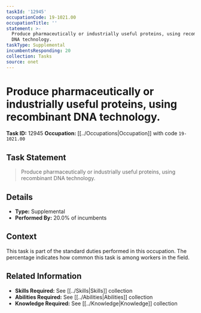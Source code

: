 ```yaml
---
taskId: '12945'
occupationCode: 19-1021.00
occupationTitle: ''
statement: >-
  Produce pharmaceutically or industrially useful proteins, using recombinant
  DNA technology.
taskType: Supplemental
incumbentsResponding: 20
collection: Tasks
source: onet
---
```

# Produce pharmaceutically or industrially useful proteins, using recombinant DNA technology.

**Task ID:** 12945
**Occupation:** [[../Occupations|Occupation]] with code `19-1021.00`

## Task Statement

> Produce pharmaceutically or industrially useful proteins, using recombinant DNA technology.

## Details

- **Type:** Supplemental
- **Performed By:** 20.0% of incumbents

## Context

This task is part of the standard duties performed in this occupation. The percentage indicates how common this task is among workers in the field.

## Related Information

- **Skills Required:** See [[../Skills|Skills]] collection
- **Abilities Required:** See [[../Abilities|Abilities]] collection
- **Knowledge Required:** See [[../Knowledge|Knowledge]] collection
